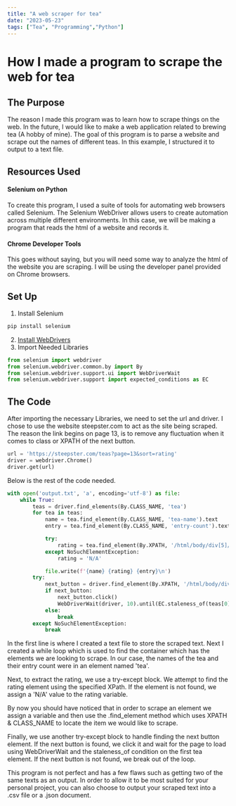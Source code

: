```yaml
---
title: "A web scraper for tea"
date: "2023-05-23"
tags: ["Tea", "Programming","Python"]
---
```


# How I made a program to scrape the web for tea

## The Purpose
The reason I made this program was to learn how to scrape things on the web. In the future, I would like to make a web application related to brewing tea (A hobby of mine). The goal of this program is to parse a website and scrape out the names of different teas. In this example, I structured it to output to a text file.

## Resources Used
#### Selenium on Python 
To create this program, I used a suite of tools for automating web browsers called Selenium. The Selenium WebDriver allows users to create automation across multiple different environments. In this case, we will be making a program that reads the html of a website and records it. 
#### Chrome Developer Tools
This goes without saying, but you will need some way to analyze the html of the website you are scraping. I will be using the developer panel provided on Chrome browsers. 

## Set Up
1. Install Selenium 
```python
pip install selenium
```
2. [Install WebDrivers](https://www.selenium.dev/documentation/webdriver/)
3. Import Needed Libraries
```python
from selenium import webdriver
from selenium.webdriver.common.by import By
from selenium.webdriver.support.ui import WebDriverWait
from selenium.webdriver.support import expected_conditions as EC
```

## The Code
After importing the necessary Libraries, we need to set the url and driver. I chose to use the website steepster.com to act as the site being scraped. The reason the link begins on page 13, is to remove any fluctuation when it comes to class or XPATH of the next button. 
```python
url = 'https://steepster.com/teas?page=13&sort=rating'
driver = webdriver.Chrome()
driver.get(url)
```
Below is the rest of the code needed. 
```python
with open('output.txt', 'a', encoding='utf-8') as file:
    while True:
        teas = driver.find_elements(By.CLASS_NAME, 'tea')
        for tea in teas:
            name = tea.find_element(By.CLASS_NAME, 'tea-name').text
            entry = tea.find_element(By.CLASS_NAME, 'entry-count').text

            try:
                rating = tea.find_element(By.XPATH, '/html/body/div[5]/div[1]/div/div/div[2]/div/div').text
            except NoSuchElementException:
                rating = 'N/A'

            file.write(f'{name} {rating} {entry}\n')
        try:
            next_button = driver.find_element(By.XPATH, '/html/body/div[5]/div[1]/div/nav/ul/li[13]/a')
            if next_button:
                next_button.click()
                WebDriverWait(driver, 10).until(EC.staleness_of(teas[0]))
            else:
                break
        except NoSuchElementException:
            break
```
In the first line is where I created a text file to store the scraped text. Next I created a while loop which is used to find the container which has the elements we are looking to scrape. In our case, the names of the tea and their entry count were in an element named 'tea'.
<CustomImage src="https://raw.githubusercontent.com/michael-kudrik/BlogPosts/main/images/TeaScrape1.jpg" alt="Explanation of element locations"/>

Next, to extract the rating, we use a try-except block. We attempt to find the rating element using the specified XPath. If the element is not found, we assign a 'N/A' value to the rating variable.  

By now you should have noticed that in order to scrape an element we assign a variable and then use the .find_element method which uses XPATH & CLASS_NAME to locate the item we would like to scrape.  

Finally, we use another try-except block to handle finding the next button element. If the next button is found, we click it and wait for the page to load using WebDriverWait and the staleness_of condition on the first tea element. If the next button is not found, we break out of the loop.  

<CustomImage src="https://raw.githubusercontent.com/michael-kudrik/BlogPosts/main/images/TeaScrape2.jpg" alt="Text file containing tea names"/>
This program is not perfect and has a few flaws such as getting two of the same texts as an output. In order to allow it to be most suited for your personal project, you can also choose to output your scraped text into a .csv file or a .json document. 

